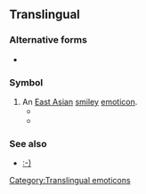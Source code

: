 ==Translingual==

===Alternative forms===
* {{l|mul|^^}}

===Symbol===
{{mul-symbol|head=^_^}}

# An [[East Asian]] [[smiley]] [[emoticon]].
#* {{quote-newsgroup|date=14 January 2002|author=Stuart Dawson|title=Re: This made me look at YATA in a whole new light.. o_o|url=https://groups.google.com/forum/#!original/uk.media.animation.anime/um1Xlj1K4ZM/-7isnuE8ZLkJ|newsgroup=uk.media.animation.anime|passage=having now watched it I just have one thing to say... <grin> So who's got the bollocks to do some cosplay with me then? '''^_^'''}}
#* {{quote-newsgroup|date=1 November 2015|author=Uncle Monster [username]|title=Re: OT:  Another sure sign of a country in decline|url=https://groups.google.com/forum/#!original/alt.home.repair/SKUr02FBSl8/3C6DOEZMAwAJ|newsgroup=alt.home.repair|passage=She's very cute and talented but if she's really a smoker, she'll wind up looking old before her time. It would be a shame because I love her singing. '''^_^'''}}

===See also===
* [[ :-)|:-)]]

{{DISPLAYTITLE:^_^}}
[[Category:Translingual emoticons]]